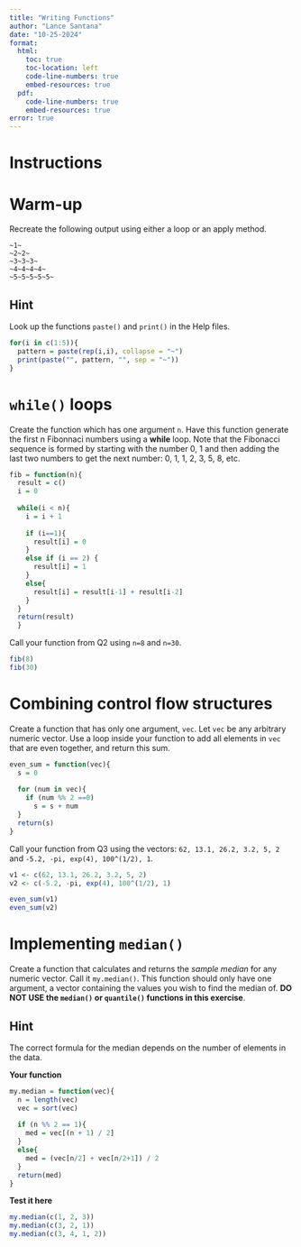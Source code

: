 ```yaml
---
title: "Writing Functions"
author: "Lance Santana"
date: "10-25-2024"
format:
  html:
    toc: true
    toc-location: left
    code-line-numbers: true
    embed-resources: true
  pdf:
    code-line-numbers: true
    embed-resources: true
error: true
---
```


# Instructions

# Warm-up

Recreate the following output using either a loop or an apply method.

```
~1~
~2~2~
~3~3~3~
~4~4~4~4~
~5~5~5~5~5~
```

::: callout-tip
## Hint
Look up the functions `paste()` and  `print()` in the Help files.
:::

```r
for(i in c(1:5)){
  pattern = paste(rep(i,i), collapse = "~")
  print(paste("", pattern, "", sep = "~"))
}

```


# `while()` loops

Create the function which has one argument `n`.  Have this function generate the first n Fibonnaci numbers using a **while** loop.  Note that the Fibonacci sequence is formed by starting with the number 0, 1 and then adding the last two numbers to get the next number: 0, 1, 1, 2, 3, 5, 8, etc.


```r
fib = function(n){
  result = c()
  i = 0
  
  while(i < n){
    i = i + 1
    
    if (i==1){
      result[i] = 0
    }
    else if (i == 2) {
      result[i] = 1
    }
    else{
      result[i] = result[i-1] + result[i-2]
    }
  }
  return(result)
  }

```

Call your function from Q2 using `n=8` and `n=30`.

```r
fib(8)
fib(30)
```


# Combining control flow structures

Create a function that has only one argument, `vec`.  Let `vec` be any arbitrary numeric vector. Use a loop inside your function to add all elements in `vec` that are even together, and return this sum.

```r
even_sum = function(vec){
  s = 0
  
  for (num in vec){
    if (num %% 2 ==0)
      s = s + num
  }
  return(s)
}
```

Call your function from Q3 using the vectors: `62, 13.1, 26.2, 3.2, 5, 2` and `-5.2, -pi, exp(4), 100^(1/2), 1`.

```r
v1 <- c(62, 13.1, 26.2, 3.2, 5, 2)
v2 <- c(-5.2, -pi, exp(4), 100^(1/2), 1)

even_sum(v1)
even_sum(v2)
```

# Implementing `median()`

Create a function that calculates and returns the _sample median_ for any numeric vector. Call it `my.median()`. This function should only have one argument, a vector containing the values you wish to find the median of. **DO NOT USE the `median()` or `quantile()` functions in this exercise**.

::: callout-tip
## Hint
The correct formula for the median depends on the number of elements in the data.
:::

**Your function**

```r
my.median = function(vec){
  n = length(vec)
  vec = sort(vec)
  
  if (n %% 2 == 1){
    med = vec[(n + 1) / 2]
  }
  else{
    med = (vec[n/2] + vec[n/2+1]) / 2
  }
  return(med)
}
```

**Test it here**

```r
my.median(c(1, 2, 3))
my.median(c(3, 2, 1))
my.median(c(3, 4, 1, 2))
```
